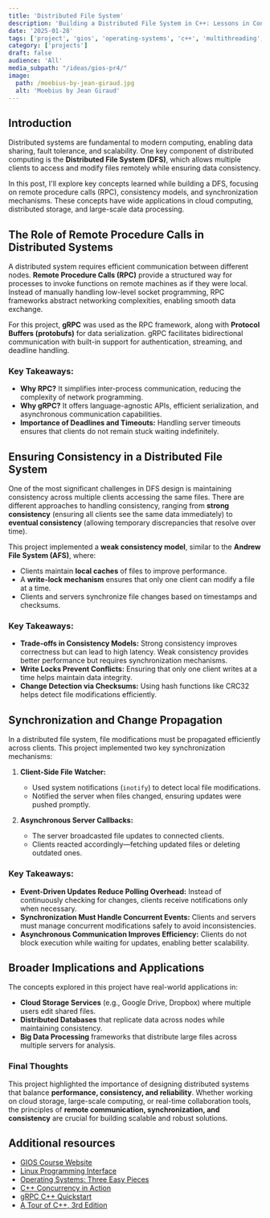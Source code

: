 ```yaml
---
title: 'Distributed File System'
description: 'Building a Distributed File System in C++: Lessons in Consistency and Remote Communication'
date: '2025-01-28'
tags: ['project', 'gios', 'operating-systems', 'c++', 'multithreading', 'ipc', 'rpc', 'distributed-systems']
category: ['projects']
draft: false
audience: 'All'
media_subpath: "/ideas/gios-pr4/"
image:
  path: /moebius-by-jean-giraud.jpg
  alt: 'Moebius by Jean Giraud'
---
```


## Introduction

Distributed systems are fundamental to modern computing, enabling data sharing, fault tolerance, and scalability. One key component of distributed computing is the **Distributed File System (DFS)**, which allows multiple clients to access and modify files remotely while ensuring data consistency.

In this post, I'll explore key concepts learned while building a DFS, focusing on remote procedure calls (RPC), consistency models, and synchronization mechanisms. These concepts have wide applications in cloud computing, distributed storage, and large-scale data processing.

## The Role of Remote Procedure Calls in Distributed Systems

A distributed system requires efficient communication between different nodes. **Remote Procedure Calls (RPC)** provide a structured way for processes to invoke functions on remote machines as if they were local. Instead of manually handling low-level socket programming, RPC frameworks abstract networking complexities, enabling smooth data exchange.

For this project, **gRPC** was used as the RPC framework, along with **Protocol Buffers (protobufs)** for data serialization. gRPC facilitates bidirectional communication with built-in support for authentication, streaming, and deadline handling.

### Key Takeaways:
- **Why RPC?** It simplifies inter-process communication, reducing the complexity of network programming.
- **Why gRPC?** It offers language-agnostic APIs, efficient serialization, and asynchronous communication capabilities.
- **Importance of Deadlines and Timeouts:** Handling server timeouts ensures that clients do not remain stuck waiting indefinitely.

## Ensuring Consistency in a Distributed File System

One of the most significant challenges in DFS design is maintaining consistency across multiple clients accessing the same files. There are different approaches to handling consistency, ranging from **strong consistency** (ensuring all clients see the same data immediately) to **eventual consistency** (allowing temporary discrepancies that resolve over time).

This project implemented a **weak consistency model**, similar to the **Andrew File System (AFS)**, where:
- Clients maintain **local caches** of files to improve performance.
- A **write-lock mechanism** ensures that only one client can modify a file at a time.
- Clients and servers synchronize file changes based on timestamps and checksums.

### Key Takeaways:
- **Trade-offs in Consistency Models:** Strong consistency improves correctness but can lead to high latency. Weak consistency provides better performance but requires synchronization mechanisms.
- **Write Locks Prevent Conflicts:** Ensuring that only one client writes at a time helps maintain data integrity.
- **Change Detection via Checksums:** Using hash functions like CRC32 helps detect file modifications efficiently.

## Synchronization and Change Propagation

In a distributed file system, file modifications must be propagated efficiently across clients. This project implemented two key synchronization mechanisms:

1. **Client-Side File Watcher:**
   - Used system notifications (`inotify`) to detect local file modifications.
   - Notified the server when files changed, ensuring updates were pushed promptly.

2. **Asynchronous Server Callbacks:**
   - The server broadcasted file updates to connected clients.
   - Clients reacted accordingly—fetching updated files or deleting outdated ones.

### Key Takeaways:
- **Event-Driven Updates Reduce Polling Overhead:** Instead of continuously checking for changes, clients receive notifications only when necessary.
- **Synchronization Must Handle Concurrent Events:** Clients and servers must manage concurrent modifications safely to avoid inconsistencies.
- **Asynchronous Communication Improves Efficiency:** Clients do not block execution while waiting for updates, enabling better scalability.

## Broader Implications and Applications

The concepts explored in this project have real-world applications in:
- **Cloud Storage Services** (e.g., Google Drive, Dropbox) where multiple users edit shared files.
- **Distributed Databases** that replicate data across nodes while maintaining consistency.
- **Big Data Processing** frameworks that distribute large files across multiple servers for analysis.

### Final Thoughts
This project highlighted the importance of designing distributed systems that balance **performance, consistency, and reliability**. Whether working on cloud storage, large-scale computing, or real-time collaboration tools, the principles of **remote communication, synchronization, and consistency** are crucial for building scalable and robust solutions.

## Additional resources

- [GIOS Course Website](https://omscs.gatech.edu/cs-6200-introduction-operating-systems)
- [Linux Programming Interface](https://man7.org/tlpi/)
- [Operating Systems: Three Easy Pieces](https://pages.cs.wisc.edu/~remzi/OSTEP/)
- [C++ Concurrency in Action](https://www.manning.com/books/c-plus-plus-concurrency-in-action)
- [gRPC C++ Quickstart](https://grpc.io/docs/languages/cpp/quickstart/)
- [A Tour of C++, 3rd Edition](https://www.stroustrup.com/tour3.html)

